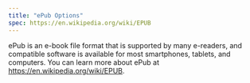 ```yaml
---
title: "ePub Options"
spec: https://en.wikipedia.org/wiki/EPUB
---
```


ePub is an e-book file format that is supported by many e-readers, and compatible software is available for most smartphones, tablets, and computers. You can learn more about ePub at <https://en.wikipedia.org/wiki/EPUB>.
